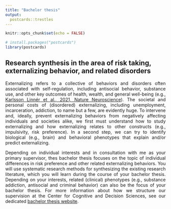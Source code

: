 ```yaml
---
title: "Bachelor thesis"
output:
  postcards::trestles
---
```


```r
knitr::opts_chunk$set(echo = FALSE)

# install.packages("postcards")
library(postcards)
```

## Research synthesis in the area of risk taking, externalizing behavior, and related disorders
<p style="text-align:justify;">Externalizing refers to a collective of behaviors and disorders often associated with self-regulation, including antisocial behavior, substance use, and other key outcomes of health, wealth, and general well-being (e.g., [Karlsson Linnér et al., 2021, Nature Neuroscience](https://doi.org/10.1038/s41593-021-00908-3)). The societal and personal costs of (disordered) externalizing, including unemployment, incarceration, addiction, to name but a few, are evidently huge. To intervene and, ideally, prevent externalizing behaviors from negatively affecting individuals and societies alike, we first must understand how to study externalizing and how externalizing relates to other constructs (e.g., impulsivity, risk preference). In a second step, we can try to identify biological (e.g., brain) and behavioral phenotypes that explain and/or predict externalizing.</p>

<p style="text-align:justify;">Depending on individual interests and in consultation with me as your primary supervisor, thes bachelor thesis focuses on the topic of individual differences in risk preference and other related externalizing behaviors. You will use systematic research methods for synthesizing the existing research literature, which you will learn during the course of your bachelor thesis. Depending on your interests, related (clinical) phenotypes (e.g., substance addiction, antisocial and criminal behavior) can also be the focus of your bachelor thesis. For more information about how we structure our supervision at the Center for Cognitive and Decision Sciences, see our dedicated [bachelor thesis website](https://matarui.github.io/BSc_thesis/).</p>






